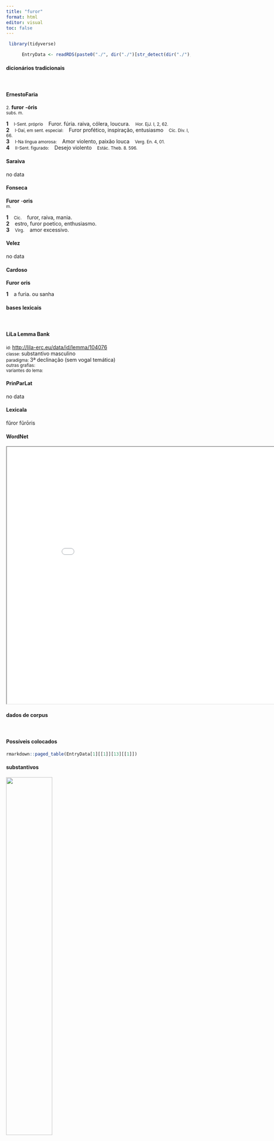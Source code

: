```yaml
---
title: "furor"
format: html
editor: visual
toc: false
---
```



```r
 library(tidyverse) 

      EntryData <- readRDS(paste0("./", dir("./")[str_detect(dir("./"), "_xx102-117-114-111-114xx_.rds")]))

```


#### dicionários tradicionais

&emsp;




::: panel-tabset

#### ErnestoFaria

<small>2.</small> <b>furor</b> <b>-óris</b> <br> <small>subs. m.</small> <br> <small></small>   <p> <b>1</b> &ensp; <small>I-Sent. próprio</small> &ensp; Furor. fúria. raiva, cólera, loucura. &ensp; <small>Hor. EjJ. I, 2, 62.</small> <br> <b>2</b> &ensp; <small>I-Daí, em sent. especial:</small> &ensp; Furor profético, inspiração, entusiasmo &ensp; <small>Cíc. Div. I, 66.</small> <br> <b>3</b> &ensp; <small>I-Na língua amorosa:</small> &ensp; Amor violento, paixão louca &ensp; <small>Verg. En. 4, 01.</small> <br> <b>4</b> &ensp; <small>II-Sent. figurado:</small> &ensp; Desejo violento &ensp; <small>Estác. Theb. 8. 596.</small> </p>




#### Saraiva

no data




#### Fonseca

<b>Furor</b> -<b>oris</b> <br> <small>m.</small>   <p> <b>1</b> &ensp; <small>Cic.</small> &ensp; furor, raiva, mania. <br> <b>2</b> &ensp; estro, furor poetico, enthusiasmo. <br> <b>3</b> &ensp; <small>Virg.</small> &ensp; amor excessivo. </p>




#### Velez

no data




#### Cardoso

<b>Furor</b> <b>oris</b>   <p> <b>1</b> &ensp; a furia. ou sanha </p>


:::



#### bases lexicais

&emsp;






::: panel-tabset

#### LiLa Lemma Bank

<small> id: </small> <a href=' http://lila-erc.eu/data/id/lemma/104076 ' target="_blank"> http://lila-erc.eu/data/id/lemma/104076 </a> <br>
<small> classe: </small> substantivo masculino   <br>
<small> paradigma: </small> 3ª declinação (sem vogal temática) <br>
<small> outras grafias: </small>  <br>
<small> variantes do lema: </small>  <br>





#### PrinParLat

no data




#### Lexicala

fŭror 
 fŭrōris




#### WordNet

<iframe width='900' height='700' src='Media/Tree__xx102-117-114-111-114xx__sem_type_lexemes_pt.html'>

</iframe>


:::



#### dados de corpus

&emsp;




::: panel-tabset

#### Possíveis colocados

```r

rmarkdown::paged_table(EntryData[1][[1]][13][[1]])

```


#### substantivos

![](./Media/wordcloud__xx102-117-114-111-114xx__BY_collocate_scoreSUBST.webp){width=50% fig-alt='This chart plots collocate by scoreSUBST, for the headword furor here are all the values plotted: collocate: tribunicius; scoreSUBST: 0. collocate: et; scoreSUBST: 0'}




#### adjetivos

![](./Media/wordcloud__xx102-117-114-111-114xx__BY_collocate_scoreADJ.webp){width=50% fig-alt='This chart plots collocate by scoreADJ, for the headword furor here are all the values plotted: collocate: tribunicius; scoreADJ: 3. collocate: et; scoreADJ: 0'}




#### verbos

![](./Media/wordcloud__xx102-117-114-111-114xx__BY_collocate_scoreVERBO.webp){width=50% fig-alt='This chart plots collocate by scoreVERBO, for the headword furor here are all the values plotted: collocate: tribunicius; scoreVERBO: 0. collocate: et; scoreVERBO: 0'}




#### advérbios

![](./Media/wordcloud__xx102-117-114-111-114xx__BY_collocate_scoreADV.webp){width=50% fig-alt='This chart plots collocate by scoreADV, for the headword furor here are all the values plotted: collocate: tribunicius; scoreADV: 0. collocate: et; scoreADV: 0'}




#### preposições e conjunções

![](./Media/wordcloud__xx102-117-114-111-114xx__BY_collocate_scoreFUNC.webp){width=50% fig-alt='This chart plots collocate by scoreFUNC, for the headword furor here are all the values plotted: collocate: tribunicius; scoreFUNC: 0. collocate: et; scoreFUNC: 0'}


:::



::: panel-tabset

#### ExemplosTraduzidos

<p> anime consurge et cape pretium <b>furoris</b> uicimus uicti Phryges <br> <small> Sen.Ag.868 <br> Levanta-te, espírito, e toma a recompensa de teu furor; nós, os vencidos frígios, vencemos. <small> [JDD] </small> </small> </p>
; <p> ager Picenus uniuersus utrum tribunicium <b>furorem</b> an consularem auctoritatem secutus est <br> <small> Cic.Rab.Perd.22 <br> E a região inteira de Piceno, por acaso seguiu a loucura do tribuno ou a autoridade consular? <small> [JDD] </small> </small> </p>





#### Frequência por autor

![](./Media/barchart__xx102-117-114-111-114xx__lemma_BY_author_Frequencies.webp){width=50% fig-alt='This charts plots the frequency of lemma by author_Frequencies. The Vergilius subcorpus registers the highest normalized frequency, with the value of 3.86 and an absolute frequency of 2. The Seneca subcorpus follows, with a normalized frequency of 2.99 and an absolute frequency of 16. the subcorpus with the least normalized frequency is Ovidius with the normalized value of 0 and an absolute freqeuncy of 0. here are all the values: subcorpus: Caesar ; normalized frequency: 2 ; absolute frequency: 0.755344059218974. subcorpus: Cicero ; normalized frequency: 44 ; absolute frequency: 2.74102314918641. subcorpus: Horatius ; normalized frequency: 1 ; absolute frequency: 0.888020602077968. subcorpus: Ovidius ; normalized frequency: 0 ; absolute frequency: 0. subcorpus: Phaedrus ; normalized frequency: 1 ; absolute frequency: 1.5181417944436. subcorpus: Sallustius ; normalized frequency: 1 ; absolute frequency: 0.927557740469344. subcorpus: Seneca ; normalized frequency: 16 ; absolute frequency: 2.98613314421157. subcorpus: Suetonius ; normalized frequency: 0 ; absolute frequency: 0. subcorpus: Tacitus ; normalized frequency: 0 ; absolute frequency: 0. subcorpus: Vergilius ; normalized frequency: 2 ; absolute frequency: 3.86100386100386. subcorpus: Hieronymus ; normalized frequency: 1 ; absolute frequency: 2.24668613794653'}




#### Frequência por gênero

![](./Media/barchart__xx102-117-114-111-114xx__lemma_BY_genre_Frequencies.webp){width=50% fig-alt='This charts plots the frequency of lemma by genre_Frequencies. The Poesia.trágica subcorpus registers the highest normalized frequency, with the value of 9.56 and an absolute frequency of 11. The Poesia.trágica subcorpus follows, with a normalized frequency of 9.56 and an absolute frequency of 11. the subcorpus with the least normalized frequency is Prosa.histórica with the normalized value of 0.73 and an absolute freqeuncy of 3. here are all the values: subcorpus: Prosa.histórica ; normalized frequency: 3 ; absolute frequency: 0.730300153363032. subcorpus: Prosa.filosófica ; normalized frequency: 6 ; absolute frequency: 0.988451590583351. subcorpus: Prosa.oratória ; normalized frequency: 39 ; absolute frequency: 3.74449127725558. subcorpus: Prosa.epistolográfica ; normalized frequency: 4 ; absolute frequency: 1.05991149738997. subcorpus: Poesia.lírica ; normalized frequency: 1 ; absolute frequency: 0.84125515268781. subcorpus: Poesia.didática ; normalized frequency: 1 ; absolute frequency: 0.848248367121893. subcorpus: Poesia.trágica ; normalized frequency: 11 ; absolute frequency: 9.55524669909659. subcorpus: Poesia.épica ; normalized frequency: 2 ; absolute frequency: 3.86100386100386. subcorpus: Prosa.ficcional ; normalized frequency: 1 ; absolute frequency: 2.24668613794653'}




#### Frequência por século

![](./Media/barchart__xx102-117-114-111-114xx__lemma_BY_period_Frequencies.webp){width=50% fig-alt='This charts plots the frequency of lemma by period_Frequencies. The I.d.C. subcorpus registers the highest normalized frequency, with the value of 2.6 and an absolute frequency of 17. The I.a.C. subcorpus follows, with a normalized frequency of 2.33 and an absolute frequency of 50. the subcorpus with the least normalized frequency is II.d.C. with the normalized value of 0 and an absolute freqeuncy of 0. here are all the values: subcorpus: I.a.C. ; normalized frequency: 50 ; absolute frequency: 2.32720502676286. subcorpus: I.d.C. ; normalized frequency: 17 ; absolute frequency: 2.60058130640967. subcorpus: II.d.C. ; normalized frequency: 0 ; absolute frequency: 0. subcorpus: IV.d.C. ; normalized frequency: 1 ; absolute frequency: 2.24668613794653'}


:::

